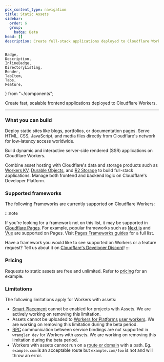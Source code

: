 ```yaml
---
pcx_content_type: navigation
title: Static Assets
sidebar:
  order: 6
  group:
    badge: Beta
head: []
description: Create full-stack applications deployed to Cloudflare Workers.
---
```


	Badge,
	Description,
	InlineBadge,
	DirectoryListing,
	Render,
	TabItem,
	Tabs,
	Feature,
} from "~/components";

<Description>
	Create fast, scalable frontend applications deployed to Cloudflare Workers.
</Description>

---

### What you can build

<Feature header="Static Websites" href="/workers/frameworks/get-started/#deploying-a-static-site" cta="Deploy a static site">

Deploy static sites like blogs, portfolios, or documentation pages. Serve HTML, CSS, JavaScript, and media files directly from Cloudflare's network for low-latency access worldwide.

</Feature>

<Feature header="Full-stack Applications" href="/workers/frameworks/get-started/#deploying-a-dynamic-site" cta="Deploy a full-stack application">

Build dynamic and interactive server-side rendered (SSR) applications on Cloudflare Workers.

Combine asset hosting with Cloudflare's data and storage products such as [Workers KV](/kv/), [Durable Objects](/durable-objects/), and [R2 Storage](/r2/) to build full-stack applications. Manage both frontend and backend logic on Cloudflare's Developer Platform.

</Feature>

### Supported frameworks

The following Frameworks are currently supported on Cloudflare Workers:

<DirectoryListing folder="workers/frameworks/framework-guides" />

:::note

If you're looking for a framework not on this list, it may be supported in [Cloudflare Pages](/pages/). For example, popular frameworks such as [Next.js](/pages/framework-guides/nextjs/) and [Vue](/pages/framework-guides/deploy-a-vue-site/) are supported on Pages. Visit [Pages Frameworks guides](/pages/framework-guides/) for a full list.

Have a framework you would like to see supported on Workers or a feature request? Tell us about it on [Cloudflare's Developer Discord](https://discord.gg/dqgZUwcD)!
:::

### Pricing

Requests to static assets are free and unlimited. Refer to [pricing](/workers/platform/pricing/#example-2) for an example.

### Limitations

The following limitations apply for Workers with assets:

- [Smart Placement](/workers/configuration/smart-placement/) cannot be enabled for projects with Assets. We are actively working on removing this limitation.
- Assets cannot be uploaded to [Workers for Platforms](/cloudflare-for-platforms/workers-for-platforms/) [user workers](/cloudflare-for-platforms/workers-for-platforms/reference/how-workers-for-platforms-works/). We are working on removing this limitation during the beta period.
- [RPC](/workers/runtime-apis/bindings/service-bindings/rpc/) communication between service bindings are not supported in `wrangler dev` for Workers with assets. We are working on removing this limitation during the beta period.
- Workers with assets cannot run on a [route or domain](/workers/configuration/routing/) with a path. Eg. `example.com` is an acceptable route but `example.com/foo` is not and will throw an error.
